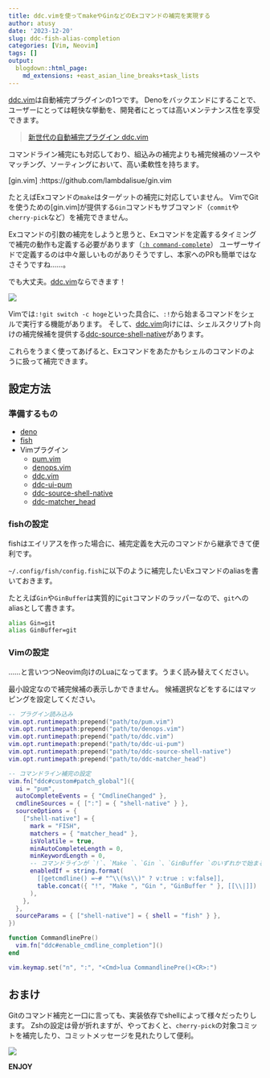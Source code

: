 ```yaml
---
title: ddc.vimを使ってmakeやGinなどのExコマンドの補完を実現する
author: atusy
date: '2023-12-20'
slug: ddc-fish-alias-completion
categories: [Vim, Neovim]
tags: []
output:
  blogdown::html_page:
    md_extensions: +east_asian_line_breaks+task_lists
---
```


[ddc.vim]: https://github.com/Shougo/ddc.vim
[ddc-source-shell-native]: https://github.com/Shougo/ddc-source-shell-native

[ddc.vim]は自動補完プラグインの1つです。
Denoをバックエンドにすることで、ユーザーにとっては軽快な挙動を、開発者にとっては高いメンテナンス性を享受できます。

> [新世代の自動補完プラグイン ddc.vim](https://zenn.dev/shougo/articles/ddc-vim-beta)

コマンドライン補完にも対応しており、組込みの補完よりも補完候補のソースやマッチング、ソーティングにおいて、高い柔軟性を持ちます。

[gin.vim] :https://github.com/lambdalisue/gin.vim

たとえばExコマンドの`make`はターゲットの補完に対応していません。
VimでGitを使うための[gin.vim]が提供する`Gin`コマンドもサブコマンド（`commit`や`cherry-pick`など）を補完できません。

Exコマンドの引数の補完をしようと思うと、Exコマンドを定義するタイミングで補完の動作も定義する必要があります（[`:h command-complete`](https://vim-jp.org/vimdoc-ja/map.html#:command-completion-custom)）
ユーザーサイドで定義するのは中々厳しいものがありそうですし、本家へのPRも簡単ではなさそうですね……。

でも大丈夫。[ddc.vim]ならできます！

![](img/ddc.png)

Vimでは`:!git switch -c hoge`といった具合に、`:!`から始まるコマンドをシェルで実行する機能があります。
そして、[ddc.vim]向けには、シェルスクリプト向けの補完候補を提供する[ddc-source-shell-native]があります。

これらをうまく使ってあげると、Exコマンドをあたかもシェルのコマンドのように扱って補完できます。

## 設定方法

### 準備するもの

- [deno](https://deno.com)
- [fish](https://fishshell.com)
- Vimプラグイン
  - [pum.vim](https://github.com/Shougo/pum.vim)
  - [denops.vim](https://github.com/vim-denops/denops.vim)
  - [ddc.vim]
  - [ddc-ui-pum](https://github.com/Shougo/ddc-ui-pum)
  - [ddc-source-shell-native]
  - [ddc-matcher_head](https://github.com/Shougo/ddc-matcher_head)

### fishの設定

fishはエイリアスを作った場合に、補完定義を大元のコマンドから継承できて便利です。

`~/.config/fish/config.fish`に以下のように補完したいExコマンドのaliasを書いておきます。

たとえば`Gin`や`GinBuffer`は実質的に`git`コマンドのラッパーなので、`git`へのaliasとして書きます。

``` sh
alias Gin=git
alias GinBuffer=git
```

### Vimの設定

……と言いつつNeovim向けのLuaになってます。うまく読み替えてください。

最小設定なので補完候補の表示しかできません。
候補選択などをするにはマッピングを設定してください。

``` lua
-- プラグイン読み込み
vim.opt.runtimepath:prepend("path/to/pum.vim")
vim.opt.runtimepath:prepend("path/to/denops.vim")
vim.opt.runtimepath:prepend("path/to/ddc.vim")
vim.opt.runtimepath:prepend("path/to/ddc-ui-pum")
vim.opt.runtimepath:prepend("path/to/ddc-source-shell-native")
vim.opt.runtimepath:prepend("path/to/ddc-matcher_head")

-- コマンドライン補完の設定
vim.fn["ddc#custom#patch_global"]({
  ui = "pum",
  autoCompleteEvents = { "CmdlineChanged" },
  cmdlineSources = { [":"] = { "shell-native" } },
  sourceOptions = {
    ["shell-native"] = {
      mark = "FISH",
      matchers = { "matcher_head" },
      isVolatile = true,
      minAutoCompleteLength = 0,
      minKeywordLength = 0,
      -- コマンドラインが `!`、`Make `、`Gin `、`GinBuffer `のいずれかで始まる場合のみ有効
      enabledIf = string.format(
        [[getcmdline() =~# "^\\(%s\\)" ? v:true : v:false]],
        table.concat({ "!", "Make ", "Gin ", "GinBuffer " }, [[\\|]])
      ),
    },
  },
  sourceParams = { ["shell-native"] = { shell = "fish" } },
})

function CommandlinePre()
  vim.fn["ddc#enable_cmdline_completion"]()
end

vim.keymap.set("n", ":", "<Cmd>lua CommandlinePre()<CR>:")
```

## おまけ

Gitのコマンド補完と一口に言っても、実装依存でshellによって様々だったりします。
Zshの設定は骨が折れますが、やっておくと、`cherry-pick`の対象コミットを補完したり、コミットメッセージを見れたりして便利。

![](ddc-more.png)

**ENJOY**
